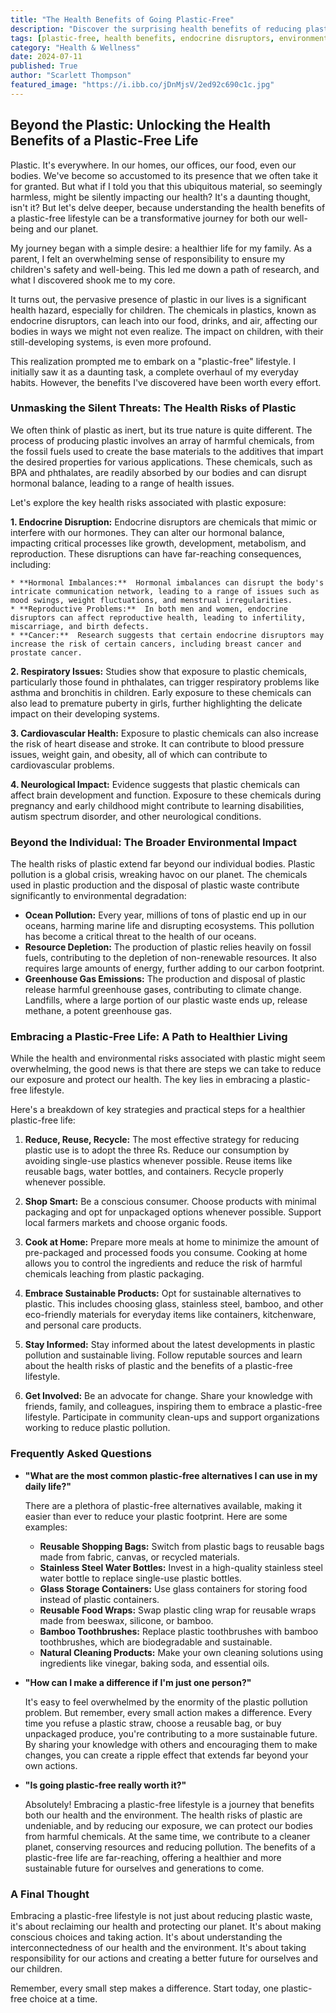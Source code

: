```yaml
---
title: "The Health Benefits of Going Plastic-Free"
description: "Discover the surprising health benefits of reducing plastic use. Learn about the dangers of endocrine disruptors and how a plastic-free lifestyle can improve your well-being. Explore practical steps to reduce your plastic footprint and live a healthier life."
tags: [plastic-free, health benefits, endocrine disruptors, environmental health, sustainable living, plastic pollution, toxins, chemicals, healthy lifestyle, eco-friendly]
category: "Health & Wellness"
date: 2024-07-11
published: True
author: "Scarlett Thompson"
featured_image: "https://i.ibb.co/jDnMjsV/2ed92c690c1c.jpg"
---
```


## Beyond the Plastic: Unlocking the Health Benefits of a Plastic-Free Life 

Plastic. It's everywhere. In our homes, our offices, our food, even our bodies. We've become so accustomed to its presence that we often take it for granted. But what if I told you that this ubiquitous material, so seemingly harmless, might be silently impacting our health? It's a daunting thought, isn't it? But let's delve deeper, because understanding the health benefits of a plastic-free lifestyle can be a transformative journey for both our well-being and our planet. 

My journey began with a simple desire: a healthier life for my family. As a parent, I felt an overwhelming sense of responsibility to ensure my children's safety and well-being. This led me down a path of research, and what I discovered shook me to my core.  

It turns out, the pervasive presence of plastic in our lives is a significant health hazard, especially for children.  The chemicals in plastics, known as endocrine disruptors, can leach into our food, drinks, and air, affecting our bodies in ways we might not even realize. The impact on children, with their still-developing systems, is even more profound.   

This realization prompted me to embark on a "plastic-free" lifestyle.  I initially saw it as a daunting task, a complete overhaul of my everyday habits.  However, the benefits I've discovered have been worth every effort.  

### Unmasking the Silent Threats: The Health Risks of Plastic 

We often think of plastic as inert, but its true nature is quite different.  The process of producing plastic involves an array of harmful chemicals, from the fossil fuels used to create the base materials to the additives that impart the desired properties for various applications. These chemicals, such as BPA and phthalates, are readily absorbed by our bodies and can disrupt hormonal balance, leading to a range of health issues. 

Let's explore the key health risks associated with plastic exposure: 

**1. Endocrine Disruption:**  Endocrine disruptors are chemicals that mimic or interfere with our hormones. They can alter our hormonal balance, impacting critical processes like growth, development, metabolism, and reproduction.  These disruptions can have far-reaching consequences, including:

    * **Hormonal Imbalances:**  Hormonal imbalances can disrupt the body's intricate communication network, leading to a range of issues such as mood swings, weight fluctuations, and menstrual irregularities. 
    * **Reproductive Problems:**  In both men and women, endocrine disruptors can affect reproductive health, leading to infertility, miscarriage, and birth defects.  
    * **Cancer:**  Research suggests that certain endocrine disruptors may increase the risk of certain cancers, including breast cancer and prostate cancer. 

**2. Respiratory Issues:**  Studies show that exposure to plastic chemicals, particularly those found in phthalates, can trigger respiratory problems like asthma and bronchitis in children.  Early exposure to these chemicals can also lead to premature puberty in girls, further highlighting the delicate impact on their developing systems. 

**3. Cardiovascular Health:**  Exposure to plastic chemicals can also increase the risk of heart disease and stroke.  It can contribute to blood pressure issues, weight gain, and obesity, all of which can contribute to cardiovascular problems.

**4. Neurological Impact:**  Evidence suggests that plastic chemicals can affect brain development and function.  Exposure to these chemicals during pregnancy and early childhood might contribute to learning disabilities, autism spectrum disorder, and other neurological conditions.

### Beyond the Individual: The Broader Environmental Impact 

The health risks of plastic extend far beyond our individual bodies. Plastic pollution is a global crisis, wreaking havoc on our planet. The chemicals used in plastic production and the disposal of plastic waste contribute significantly to environmental degradation:

* **Ocean Pollution:** Every year, millions of tons of plastic end up in our oceans, harming marine life and disrupting ecosystems.  This pollution has become a critical threat to the health of our oceans. 
* **Resource Depletion:**  The production of plastic relies heavily on fossil fuels, contributing to the depletion of non-renewable resources.  It also requires large amounts of energy, further adding to our carbon footprint.
* **Greenhouse Gas Emissions:**  The production and disposal of plastic release harmful greenhouse gases, contributing to climate change. Landfills, where a large portion of our plastic waste ends up, release methane, a potent greenhouse gas.

### Embracing a Plastic-Free Life: A Path to Healthier Living

While the health and environmental risks associated with plastic might seem overwhelming, the good news is that there are steps we can take to reduce our exposure and protect our health.  The key lies in embracing a plastic-free lifestyle.  

Here's a breakdown of key strategies and practical steps for a healthier plastic-free life: 

1. **Reduce, Reuse, Recycle:**  The most effective strategy for reducing plastic use is to adopt the three Rs.  Reduce our consumption by avoiding single-use plastics whenever possible.  Reuse items like reusable bags, water bottles, and containers. Recycle properly whenever possible.

2. **Shop Smart:**  Be a conscious consumer.  Choose products with minimal packaging and opt for unpackaged options whenever possible.  Support local farmers markets and choose organic foods. 

3. **Cook at Home:**  Prepare more meals at home to minimize the amount of pre-packaged and processed foods you consume.  Cooking at home allows you to control the ingredients and reduce the risk of harmful chemicals leaching from plastic packaging.

4. **Embrace Sustainable Products:** Opt for sustainable alternatives to plastic.  This includes choosing glass, stainless steel, bamboo, and other eco-friendly materials for everyday items like containers, kitchenware, and personal care products.

5. **Stay Informed:**  Stay informed about the latest developments in plastic pollution and sustainable living.  Follow reputable sources and learn about the health risks of plastic and the benefits of a plastic-free lifestyle. 

6. **Get Involved:**  Be an advocate for change. Share your knowledge with friends, family, and colleagues, inspiring them to embrace a plastic-free lifestyle.  Participate in community clean-ups and support organizations working to reduce plastic pollution.

### Frequently Asked Questions 

* **"What are the most common plastic-free alternatives I can use in my daily life?"**

  There are a plethora of plastic-free alternatives available, making it easier than ever to reduce your plastic footprint.  Here are some examples:
  * **Reusable Shopping Bags:**  Switch from plastic bags to reusable bags made from fabric, canvas, or recycled materials.
  * **Stainless Steel Water Bottles:**  Invest in a high-quality stainless steel water bottle to replace single-use plastic bottles.
  * **Glass Storage Containers:**  Use glass containers for storing food instead of plastic containers. 
  * **Reusable Food Wraps:**  Swap plastic cling wrap for reusable wraps made from beeswax, silicone, or bamboo.
  * **Bamboo Toothbrushes:**  Replace plastic toothbrushes with bamboo toothbrushes, which are biodegradable and sustainable. 
  * **Natural Cleaning Products:**  Make your own cleaning solutions using ingredients like vinegar, baking soda, and essential oils. 

* **"How can I make a difference if I'm just one person?"**

  It's easy to feel overwhelmed by the enormity of the plastic pollution problem. But remember, every small action makes a difference.  Every time you refuse a plastic straw, choose a reusable bag, or buy unpackaged produce, you're contributing to a more sustainable future.  By sharing your knowledge with others and encouraging them to make changes, you can create a ripple effect that extends far beyond your own actions.

* **"Is going plastic-free really worth it?"**

  Absolutely! Embracing a plastic-free lifestyle is a journey that benefits both our health and the environment.  The health risks of plastic are undeniable, and by reducing our exposure, we can protect our bodies from harmful chemicals.  At the same time, we contribute to a cleaner planet, conserving resources and reducing pollution.  The benefits of a plastic-free life are far-reaching, offering a healthier and more sustainable future for ourselves and generations to come. 

### A Final Thought

Embracing a plastic-free lifestyle is not just about reducing plastic waste, it's about reclaiming our health and protecting our planet. It's about making conscious choices and taking action.  It's about understanding the interconnectedness of our health and the environment.  It's about taking responsibility for our actions and creating a better future for ourselves and our children.

Remember, every small step makes a difference.  Start today, one plastic-free choice at a time.  
